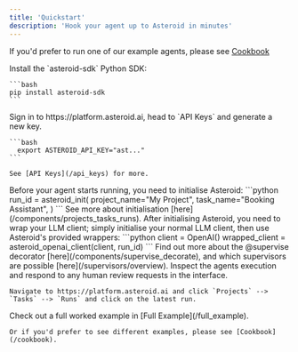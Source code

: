 ```yaml
---
title: 'Quickstart'
description: 'Hook your agent up to Asteroid in minutes'
---
```


If you'd prefer to run one of our example agents, please see [Cookbook](/cookbook)

<Steps>
  <Step title="Install dependencies">
    Install the `asteroid-sdk` Python SDK:

    ```bash
    pip install asteroid-sdk
    ```
  </Step>
  <Step title="Generate an API key">
    Sign in to https://platform.asteroid.ai, head to `API Keys` and generate a new key.

    ```bash
      export ASTEROID_API_KEY="ast..."
    ``` 
    
    See [API Keys](/api_keys) for more.
  </Step>
  <Step title="Initialise Asteroid">
    Before your agent starts running, you need to initialise Asteroid:
    ```python
    run_id = asteroid_init(
      project_name="My Project",
      task_name="Booking Assistant",
    )
    ```
    See more about initialisation [here](/components/projects_tasks_runs).
  </Step>
  <Step title="Wrap your LLM client">
    After initialising Asteroid, you need to wrap your LLM client; simply initialise your normal LLM client, then use Asteroid's provided wrappers:
    ```python
      client = OpenAI()
      wrapped_client = asteroid_openai_client(client, run_id)
    ```
    Find out more about the @supervise decorator [here](/components/supervise_decorate), and which supervisors are possible [here](/supervisors/overview).
  </Step>
  <Step title="Monitor and control agent via the platform">
    Inspect the agents execution and respond to any human review requests in the interface.

    Navigate to https://platform.asteroid.ai and click `Projects` --> `Tasks` --> `Runs` and click on the latest run.
  </Step>
  <Step title="See more examples">
    Check out a full worked example in [Full Example](/full_example).

    Or if you'd prefer to see different examples, please see [Cookbook](/cookbook).

  </Step>
</Steps>
